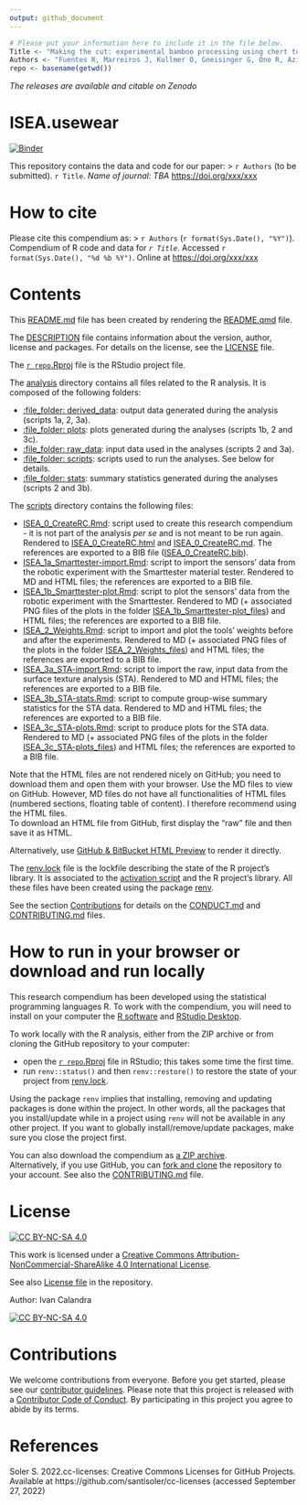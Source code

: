 ```yaml
---
output: github_document
---
```


<!-- README.md is generated from README.qmd. Please edit that file -->

```r
# Please put your information here to include it in the file below.
Title <- "Making the cut: experimental bamboo processing using chert tools from Island Southeast Asia"
Authors <- "Fuentes R, Marreiros J, Kullmer O, Gneisinger G, Ono R, Aziz N, Sriwigati, Geromiano M, Clamor WL, Pawlik A & Calandra I"
repo <- basename(getwd())
```

*The releases are available and citable on Zenodo*  


# ISEA.usewear
[![Binder](https://mybinder.org/badge_logo.svg)](https://mybinder.org/v2/gh/ivan-paleo/ISEA.usewear/master?urlpath=rstudio)

This repository contains the data and code for our paper:
> `r Authors` (to be submitted). `r Title`. *Name of journal: TBA* <https://doi.org/xxx/xxx>


# How to cite
Please cite this compendium as:
> `r Authors` (`r format(Sys.Date(), "%Y")`). Compendium of R code and data for *`r Title`*. Accessed `r format(Sys.Date(), "%d %b %Y")`. Online at <https://doi.org/xxx/xxx>


# Contents
This [README.md](/README.md) file has been created by rendering the [README.qmd](/README.qmd) file.

The [DESCRIPTION](/DESCRIPTION) file contains information about the version, author, license and packages. For details on the license, see the [LICENSE](/LICENSE) file.

The [`r repo`.Rproj](/`r repo`.Rproj) file is the RStudio project file.

The [analysis](/analysis) directory contains all files related to the R analysis. It is composed of the following folders:

- [:file_folder: derived_data](/analysis/derived_data): output data generated during the analysis (scripts 1a, 2, 3a).  
- [:file_folder: plots](/analysis/plots): plots generated during the analyses (scripts 1b, 2 and 3c).  
- [:file_folder: raw_data](/analysis/raw_data): input data used in the analyses (scripts 2 and 3a).  
- [:file_folder: scripts](/analysis/scripts): scripts used to run the analyses. See below for details.  
- [:file_folder: stats](/analysis/stats): summary statistics generated during the analyses (scripts 2 and 3b).

The [scripts](/analysis/scripts) directory contains the following files:

- [ISEA_0_CreateRC.Rmd](/analysis/scripts/ISEA_0_CreateRC.Rmd): script used to create this research compendium - it is not part of the analysis *per se* and is not meant to be run again. Rendered to [ISEA_0_CreateRC.html](/analysis/scripts/ISEA_0_CreateRC.html) and [ISEA_0_CreateRC.md](/analysis/scripts/ISEA_0_CreateRC.md). The references are exported to a BIB file ([ISEA_0_CreateRC.bib](/analysis/scripts/ISEA_0_CreateRC.bib)).    
- [ISEA_1a_Smarttester-import.Rmd](/analysis/scripts/ISEA_1a_Smarttester-import.Rmd): script to import the sensors' data from the robotic experiment with the Smarttester material tester. Rendered to MD and HTML files; the references are exported to a BIB file.  
- [ISEA_1b_Smarttester-plot.Rmd](/analysis/scripts/ISEA_1b_Smarttester-plot.Rmd): script to plot the sensors' data from the robotic experiment with the Smarttester. Rendered to MD (+ associated PNG files of the plots in the folder [ISEA_1b_Smarttester-plot_files](/analysis/scripts/ISEA_1b_Smarttester-plot_files/figure-gfm/)) and HTML files; the references are exported to a BIB file.  
- [ISEA_2_Weights.Rmd](/analysis/scripts/ISEA_2_Weights.Rmd): script to import and plot the tools’ weights before and after the experiments. Rendered to MD (+ associated PNG files of the plots in the folder [ISEA_2_Weights_files](/analysis/scripts/ISEA_2_Weights_files/figure-gfm/)) and HTML files; the references are exported to a BIB file.  
- [ISEA_3a_STA-import.Rmd](/analysis/scripts/ISEA_3a_STA-import.Rmd): script to import the raw, input data from the surface texture analysis (STA). Rendered to MD and HTML files; the references are exported to a BIB file.  
- [ISEA_3b_STA-stats.Rmd](/analysis/scripts/ISEA_3b_STA-stats.Rmd): script to compute group-wise summary statistics for the STA data. Rendered to MD and HTML files; the references are exported to a BIB file.  
- [ISEA_3c_STA-plots.Rmd](/analysis/scripts/ISEA_3c_STA-plots.Rmd): script to produce plots for the STA data. Rendered to MD (+ associated PNG files of the plots in the folder [ISEA_3c_STA-plots_files](/analysis/scripts/ISEA_3c_STA-plots_files/figure-gfm/)) and HTML files; the references are exported to a BIB file.     

Note that the HTML files are not rendered nicely on GitHub; you need to download them and open them with your browser. Use the MD files to view on GitHub. However, MD files do not have all functionalities of HTML files (numbered sections, floating table of content). I therefore recommend using the HTML files.  
To download an HTML file from GitHub, first display the "raw" file and then save it as HTML.

Alternatively, use [GitHub & BitBucket HTML Preview](https://htmlpreview.github.io/) to render it directly.  

The [renv.lock](/renv.lock) file is the lockfile describing the state of the R project's library. It is associated to the [activation script](/renv/activate.R) and the R project's library. All these files have been created using the package [renv](https://rstudio.github.io/renv/index.html).

See the section [Contributions](#contributions) for details on the [CONDUCT.md](/CONDUCT.md) and [CONTRIBUTING.md](CONTRIBUTING.md) files.


# How to run in your browser or download and run locally
This research compendium has been developed using the statistical programming languages R. To work with the compendium, you will need to install on your computer the [R software](https://cloud.r-project.org/) and [RStudio Desktop](https://rstudio.com/products/rstudio/download/).

To work locally with the R analysis, either from the ZIP archive or from cloning the GitHub repository to your computer:

- open the [`r repo`.Rproj](/`r repo`.Rproj) file in RStudio; this takes some time the first time.  
- run `renv::status()` and then `renv::restore()` to restore the state of your project from [renv.lock](/renv.lock). 

Using the package `renv` implies that installing, removing and updating packages is done within the project. In other words, all the packages that you install/update while in a project using `renv` will not be available in any other project. If you want to globally install/remove/update packages, make sure you close the project first.

You can also download the compendium as [a ZIP archive](https://github.com/ivan-paleo/`r repo`/archive/main.zip).  
Alternatively, if you use GitHub, you can [fork and clone](https://happygitwithr.com/fork-and-clone.html) the repository to your account. See also the [CONTRIBUTING.md](CONTRIBUTING.md) file.


# License
[![CC BY-NC-SA 4.0][cc-by-nc-sa-shield]][cc-by-nc-sa]

This work is licensed under a
[Creative Commons Attribution-NonCommercial-ShareAlike 4.0 International License][cc-by-nc-sa].

See also [License file](LICENSE) in the repository.

Author: Ivan Calandra

[![CC BY-NC-SA 4.0][cc-by-nc-sa-image]][cc-by-nc-sa]

[cc-by-nc-sa]: http://creativecommons.org/licenses/by-nc-sa/4.0/
[cc-by-nc-sa-image]: https://licensebuttons.net/l/by-nc-sa/4.0/88x31.png
[cc-by-nc-sa-shield]: https://img.shields.io/badge/License-CC%20BY--NC--SA%204.0-lightgrey.svg


# Contributions
We welcome contributions from everyone. Before you get started, please see our [contributor guidelines](CONTRIBUTING.md). Please note that this project is released with a [Contributor Code of Conduct](CONDUCT.md). By participating in this project you agree to abide by its terms.


# References
Soler S. 2022.cc-licenses: Creative Commons Licenses for GitHub Projects. Available at https://github.com/santisoler/cc-licenses (accessed September 27, 2022)
